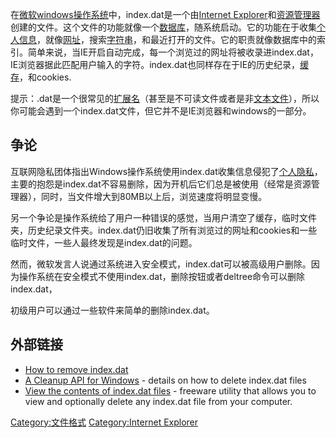 在[[微软|微软]][[windows操作系统|windows操作系统]]中，index.dat是一个由[[Internet_Explorer|Internet Explorer]]和[[资源管理器|资源管理器]]创建的文件。这个文件的功能就像一个[[数据库|数据库]]，随系统启动。它的功能在于收集[[个人信息|个人信息]]，就像[[网址|网址]]，搜索[[字符串|字符串]]，和最近打开的文件。它的职责就像数据库中的索引。简单来说，当IE开启自动完成，每一个浏览过的网址将被收录进index.dat，IE浏览器据此匹配用户输入的字符。index.dat也同样存在于IE的历史纪录，[[缓存|缓存]]，和cookies.

提示：.dat是一个很常见的[[扩展名|扩展名]]（甚至是不可读文件或者是非[[文本文件|文本文件]]），所以你可能会遇到一个index.dat文件，但它并不是IE浏览器和windows的一部分。

== 争论 ==

互联网隐私团体指出Windows操作系统使用index.dat收集信息侵犯了[[个人隐私|个人隐私]]，主要的抱怨是index.dat不容易删除，因为开机后它们总是被使用（经常是资源管理器），同时，当文件增大到80MB以上后，浏览速度将明显变慢。

另一个争论是操作系统给了用户一种错误的感觉，当用户清空了缓存，临时文件夹，历史纪录文件夹。index.dat仍旧收集了所有浏览过的网址和cookies和一些临时文件，一些人最终发现是index.dat的问题。

然而，微软发言人说通过系统进入安全模式，index.dat可以被高级用户删除。因为操作系统在安全模式不使用index.dat，删除按钮或者deltree命令可以删除index.dat，

初级用户可以通过一些软件来简单的删除index.dat。

== 外部链接 ==

* [https://web.archive.org/web/20040603212240/http://users.pandora.be/michel.beyens/vir/ie/ie.htm How to remove index.dat] 
* [https://web.archive.org/web/20060901232058/http://www.codeproject.com/system/Cleanup_API.asp A Cleanup API for Windows] - details on how to delete index.dat files
* [http://www.stevengould.org/software/indexdatspy/ View the contents of index.dat files] {{Wayback|url=http://www.stevengould.org/software/indexdatspy/ |date=20080828023223 }} - freeware utility that allows you to view and optionally delete any index.dat file from your computer.
{{compu-soft-stub}}
{{网络小作品}}

[[Category:文件格式|Category:文件格式]]
[[Category:Internet_Explorer|Category:Internet Explorer]]